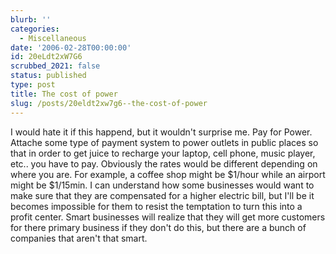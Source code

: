 ```yaml
---
blurb: ''
categories:
  - Miscellaneous
date: '2006-02-28T00:00:00'
id: 20eLdt2xW7G6
scrubbed_2021: false
status: published
type: post
title: The cost of power
slug: /posts/20eldt2xw7g6--the-cost-of-power
---
```


I would hate it if this happend, but it wouldn't surprise me. Pay
for Power. Attache some type of payment system to power outlets in
public places so that in order to get juice to recharge your
laptop, cell phone, music player, etc.. you have to pay. Obviously
the rates would be different depending on where you are. For
example, a coffee shop might be $1/hour while an airport might be
$1/15min. I can understand how some businesses would want to make
sure that they are compensated for a higher electric bill, but I'll
be it becomes impossible for them to resist the temptation to turn
this into a profit center. Smart businesses will realize that they
will get more customers for there primary business if they don't do
this, but there are a bunch of companies that aren't that smart.
